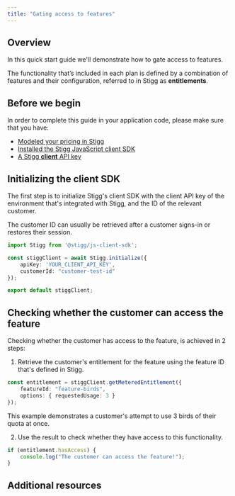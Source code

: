 ```yaml
---
title: "Gating access to features"
---
```


## Overview

In this quick start guide we'll demonstrate how to gate access to features.

The functionality that’s included in each plan is defined by a combination of features and their configuration, referred to in Stigg as **entitlements**.

  
## Before we begin

In order to complete this guide in your application code, please make sure that you have:

* [Modeled your pricing in Stigg](/modeling-your-pricing)
* [Installed the Stigg JavaScript client SDK](/javascript-sdk#installing-the-sdk)
* [A Stigg **client** API key](/javascript-sdk#retrieving-the-client-api-key)
  
## Initializing the client SDK

The first step is to initialize Stigg's client SDK with the client API key of the environment that's integrated with Stigg, and the ID of the relevant customer.

The customer ID can usually be retrieved after a customer signs-in or restores their session.

```typescript TypeScript
import Stigg from '@stigg/js-client-sdk';

const stiggClient = await Stigg.initialize({ 
    apiKey: 'YOUR_CLIENT_API_KEY',
    customerId: "customer-test-id"
});

export default stiggClient; 
```

  
## Checking whether the customer can access the feature

Checking whether the customer has access to the feature, is achieved in 2 steps:

1. Retrieve the customer's entitlement for the feature using the feature ID that's defined in Stigg.  

```typescript TypeScript  
const entitlement = stiggClient.getMeteredEntitlement({  
    featureId: "feature-birds",  
    options: { requestedUsage: 3 }  
});  
```
<Note>  
This example demonstrates a customer's attempt to use 3 birds of their quota at once.
</Note>

2. Use the result to check whether they have access to this functionality.  

```typescript TypeScript  
if (entitlement.hasAccess) {  
    console.log("The customer can access the feature!");  
}  
```
  
## Additional resources

<Card title="Stigg's frontend integration" href="/frontend-integration" icon="square-code"></Card>

